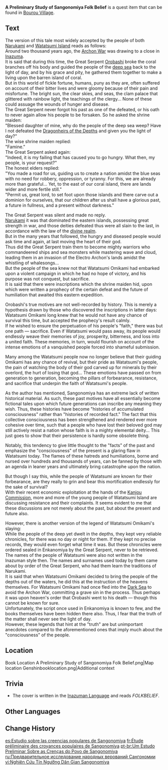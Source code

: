 {{Book Infobox
|image       = Book A Preliminary Study of Sangonomiya Folk Belief.png
|type        = Quest Items
|quality     = 3
|author      = Shihab Purbiruni
|description = This paper was written by [[House of Purbiruni|Shihab Purbiruni]], a scholar of modern history from Sumeru, two years before the civil war in Inazuma. It details the folk beliefs of Watatsumi Island and the Sangonomiya people, and puts forward some relatively new academic propositions.
|source1     = Found in [[Bourou Village]], [[Watatsumi Island]]
}}
'''A Preliminary Study of Sangonomiya Folk Belief''' is a quest item that can be found in [[Bourou Village]].

==Text==
The version of this tale most widely accepted by the people of both [[Narukami Island|Narukami]] and [[Watatsumi Island]] reads as follows:<br />
Around two thousand years ago, the [[Archon War]] was drawing to a close in [[Inazuma]].<br />
It is said that during this time, the Great Serpent [[Orobashi]] broke the coral branches off his body and guided the people of the [[Enkanomiya|deep sea]] back to the light of day, and by his grace and pity, he gathered them together to make a living upon the barren island of coral.<br />
But in this world of fickle fortune, humans, puny as they are, often suffered on account of their bitter lives and were gloomy because of their pain and misfortune. The bright sun, the clear skies, and seas, the clam palace that glittered with rainbow light, the teachings of the clergy... None of these could assuage the wounds of hunger and disease.<br />
The Great Serpent never forgot his past as one of the defeated, or his oath to never again allow his people to be forsaken. So he asked the shrine maiden:<br />
"Blessed daughter of mine, why do the people of the deep sea weep? Have I not defeated the [[Dragonheir of the Depths|Dragonheirs of the Depths]] and given you the light of day?"<br />
The wise shrine maiden replied:<br />
"Famine."<br />
The Great Serpent asked again:<br />
"Indeed, it is my failing that has caused you to go hungry. What then, my people, is your request?"<br />
The honest elders replied:<br />
"You made a road for us, guiding us to create a nation amidst the blue seas with no need for robbery, oppression, or tyranny. For this, we are already more than grateful... Yet, to the east of our coral island, there are lands wider and more fertile still."<br />
"Permit us, great lord, to set foot upon those islands and there carve out a dominion for ourselves, that our children after us shall have a glorious past, a future in fullness, and a present without darkness."

The Great Serpent was silent and made no reply.<br />
[[Raiden Shogun|Narukami]] it was that dominated the eastern islands, possessing great strength in war, and those deities defeated thus were all slain to the last, in accordance with the law of the [[Celestia|divine realm]].<br />
But in the many years that followed, the hungry and diseased people would ask time and again, at last moving the heart of their god.<br />
Thus did the Great Serpent train them to become mighty warriors who commandeered ships and sea monsters while mastering wave and cloud, leading them in an invasion of the Electro Archon's lands amidst the whistling of whalesongs...<br />
But the people of the sea knew not that Watatsumi Omikami had embarked upon a violent campaign in which he had no hope of victory, and his purpose was not conquest, but sacrifice.<br />
It is said that there were inscriptions which the shrine maiden hid, upon which were written a prophecy of the certain defeat and the future of humiliation that awaited this eastern expedition.

Orobashi's true motives are not well-recorded by history. This is merely a hypothesis drawn by those who discovered the inscriptions in latter days:<br />
Watatsumi Omikami long knew that he would not have any chance of survival this time, but accepted the prophecy's result calmly.<br />
If he wished to ensure the perpetuation of his people's "faith," there was but one path — sacrifice. Even if Watatsumi would pass away, its people would endlessly weave their memories of joy, prosperity, bitterness, and loss into a united faith. These memories, in turn, would flourish on account of the intense emotions of a vanquished people forced into shameful submission.

Many among the Watatsumi people now no longer believe that their guiding Omikami has any chance of revival, but their pride as Watatsumi's people, the pain of watching the body of their god carved up for minerals by their overlord, the hurt of losing that god... These emotions have passed on from generation to generation, becoming the pillars of forbearance, resistance, and sacrifice that underpin the faith of Watatsumi's people.

As the author has mentioned, Sangonomiya has an extreme lack of written historical material. As such, these past motives have all essentially become fictional tales upon which future generations can inscribe any meaning they wish. Thus, these histories have become "histories of accumulated consciousness" rather than "histories of recorded fact." The fact that this collective consciousness has been strengthened and rendered ever more cohesive over time, such that a people who have lost their beloved god may still actively resist a nation whose faith is in a mighty elemental deity... This just goes to show that their persistence is hardly some obsolete thing.

Notably, this tendency to give little thought to the "facts" of the past and emphasize the "consciousness" of the present is a glaring flaw in Watatsumi today. The flames of these hatreds and humiliations, borne and nursed over hundreds and thousands of years, can be fanned by those with an agenda in leaner years and ultimately bring catastrophe upon the nation.

But though I say this, while the people of Watatsumi are known for their forbearance, are they really to grin and bear this mortification endlessly for the sake of survival?<br />
With their recent economic exploitation at the hands of the [[Kanjou Commission]], more and more of the young people of Watatsumi Island are discussing resistance and their complaints. It seems evident to me that these discussions are not merely about the past, but about the present and future also.

However, there is another version of the legend of Watatsumi Omikami's slaying:<br />
While the people of the deep yet dwelt in the depths, they kept very reliable chronicles, for there was no day or night for them. If they kept no precise records, they would even forget what time it was. But these chronicles were ordered sealed in Enkanomiya by the Great Serpent, never to be retrieved.<br />
The names of the people of Watatsumi were also not written in the Inazuman style then. The names and surnames used today by them came about by order of the Great Serpent, who had them learn the traditions of Narukami.<br />
It is said that when Watatsumi Omikami decided to bring the people of the depths out of the waters, he did this at the instruction of the heavens themselves. For Watatsumi Omikami had once fled into the [[Dark Sea]] to avoid the Archon War, committing a grave sin in the process. Thus perhaps it was upon heaven's order that Orobashi went to his death — though this cannot be known for sure.<br />
Unfortunately, the script once used in Enkanomiya is known to few, and the books themselves have been hidden there also. Thus, I fear that the truth of the matter shall never see the light of day.<br />
However, these legends that hint at the "truth" are but unimportant anecdotes compared to the aforementioned ones that imply much about the "consciousness" of the people.

==Location==
<gallery hideaddbutton="true" captionalign="center">
Book Location A Preliminary Study of Sangonomiya Folk Belief.png|Map location
Genshinbooklocation.png|Additional context
</gallery>

==Trivia==
*The cover is written in the [[Inazuman Language]] and reads ''FOLKBELIEF''.

==Other Languages==
{{Other Languages
|en      = A Preliminary Study of Sangonomiya Folk Belief
|zhs     = 珊瑚宫民间信仰初勘
|zhs_rm  = Shānhú-gōng Mínjiān Xìnyǎng Chūkān
|zht     = 珊瑚宮民間信仰初勘
|zht_rm  = Shānhú-gōng Mínjiān Xìnyǎng Chūkān
|zh_tl   = Beginning Investigations of Sangonomiya Folk Belief
|ja      = 珊瑚宮民間信仰に関する初調査
|ja_rm   = Sangonomiya Minkanshinkou ni Kansuru Shochousa{{Assumed}}
|ja_tl   = First Investigation Related to Sangonomiya Folk Belief
|ko      = 산호궁 민간 신앙 기초 조사
|ko_rm   = Sanhogung Mingan Sinang Gicho Josa
|ko_tl   = A Preliminary Study of Sangonomiya Folk Belief
|es      = Estudio sobre las creencias populares de Sangonomiya
|es_tl   = Study on the Popular Beliefs of Sangonomiya
|fr      = Étude préliminaire des croyances populaires de Sangonomiya
|fr_tl   = Preliminary Study of the Popular Beliefs of Sangonomiya
|ru      = Предварительное исследование народных верований Сангономии
|ru_tl   = A Preliminary Research of Sangonomiya Folk Belief
|th      = การสำรวจความเชื่อของผู้คนใน Sangonomiya
|th_rm   = Karn Samruat Khwamchuea khong Phu Khonnai Sangonomiya
|th_tl   = Belief Investigation of the People in Sangonomiya
|vi      = Nghiên Cứu Tín Ngưỡng Dân Gian Sangonomiya
|vi_tl   = Research on Sangonomiya Folk Beliefs
|de      = Eine vorläufige Studie über den Volksglauben von Sangonomiya
|de_tl   = A Preliminary Study of the Popular Belief of Sangonomiya
|id      = Studi Pendahuluan Kepercayaan Rakyat Sangonomiya
|id_tl   = A Preliminary Study of Sangonomiya Folk Belief
|pt      = Um Estudo Preliminar sobre as Crenças do Povo de Sangonomiya
|pt_tl   = A Preliminary Study about the Beliefs of the People from Sangonomiya
|tr      = Sangonomiya Halk İnançları Üzerine Bir Ön Çalışma
|tr_tl   = 
|it      = Studio preliminare sulle credenze popolari di Sangonomiya
|it_tl   = Preliminary Study on Popular Beliefs of Sangonomiya
}}

==Change History==
{{Change History|2.2}}

[[es:Estudio sobre las creencias populares de Sangonomiya]]
[[fr:Étude préliminaire des croyances populaires de Sangonomiya]]
[[pt-br:Um Estudo Preliminar Sobre as Crenças do Povo de Sangonomiya]]
[[ru:Предварительное исследование народных верований Сангономии]]
[[vi:Nghiên Cứu Tín Ngưỡng Dân Gian Sangonomiya]]